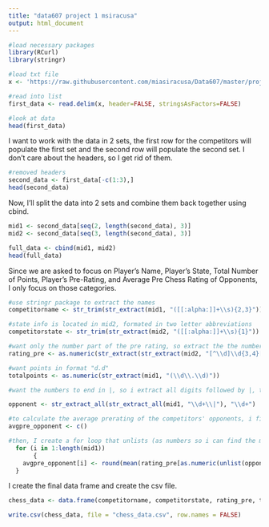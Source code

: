 ```yaml
---
title: "data607 project 1 msiracusa"
output: html_document
---
```


``` r
#load necessary packages
library(RCurl)
library(stringr)

#load txt file 
x <- 'https://raw.githubusercontent.com/miasiracusa/Data607/master/project1/tournamentinfo.txt'

#read into list
first_data <- read.delim(x, header=FALSE, stringsAsFactors=FALSE)

#look at data
head(first_data)

```
I want to work with the data in 2 sets, the first row for the competitors will populate the first set and the second row will populate the second set. I don't care about the headers, so I get rid of them.
```r
#removed headers
second_data <- first_data[-c(1:3),]
head(second_data)
```

Now, I'll split the data into 2 sets and combine them back together using cbind.
```r
mid1 <- second_data[seq(2, length(second_data), 3)]
mid2 <- second_data[seq(3, length(second_data), 3)]

full_data <- cbind(mid1, mid2)
head(full_data)
```
Since we are asked to focus on Player’s Name, Player’s State, Total Number of Points, Player’s Pre-Rating, and Average Pre Chess Rating of Opponents, I only focus on those categories.
``` r
#use stringr package to extract the names
competitorname <- str_trim(str_extract(mid1, "([[:alpha:]]+\\s){2,3}"))

#state info is located in mid2, formated in two letter abbreviations
competitorstate <- str_trim(str_extract(mid2, "([[:alpha:]]+\\s){1}"))

#want only the number part of the pre rating, so extract the the numbers that are of length 3 or 4 and surounded by no digits. I first exctract all strings of digits, then extract the pattern i want
rating_pre <- as.numeric(str_extract(str_extract(mid2, "[^\\d]\\d{3,4}[^\\d]"), "\\d+"))

#want points in format "d.d"
totalpoints <- as.numeric(str_extract(mid1, "(\\d\\.\\d)"))

#want the numbers to end in |, so i extract all digits followed by |, then I extract all the digits. i keep getting an error "argument is not an atomic vector; coercing" but I don't know what that means or how to fix it (despite extensive googling)

opponent <- str_extract_all(str_extract_all(mid1, "\\d+\\|"), "\\d+")

#to calculate the average prerating of the competitors' opponents, i first make an empty column
avgpre_opponent <- c()

#then, I create a for loop that unlists (as numbers so i can find the mean) the preratings of each opponent for the respective players and finds the mean of this new list of numbers
  for (i in 1:length(mid1))
       {
    avgpre_opponent[i] <- round(mean(rating_pre[as.numeric(unlist(opponent[i]))]))
  }
```

I create the final data frame and create the csv file.
```r
chess_data <- data.frame(competitorname, competitorstate, rating_pre, totalpoints, avgpre_opponent)

write.csv(chess_data, file = "chess_data.csv", row.names = FALSE)
```

